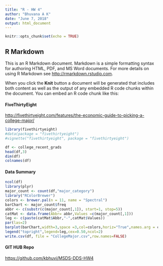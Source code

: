 ```yaml
---
title: "R - HW 4"
author: "Bhuvana A K"
date: "June 7, 2018"
output: html_document
---
```


```r
knitr::opts_chunk$set(echo = TRUE)
```

## R Markdown

This is an R Markdown document. Markdown is a simple formatting syntax for authoring HTML, PDF, and MS Word documents. For more details on using R Markdown see <http://rmarkdown.rstudio.com>.

When you click the **Knit** button a document will be generated that includes both content as well as the output of any embedded R code chunks within the document. You can embed an R code chunk like this:

#### FiveThirtyEight
<http://fivethirtyeight.com/features/the-economic-guide-to-picking-a-college-major/>

```r
library(fivethirtyeight)
#data(package = "fivethirtyeight")
#vignette("fivethirtyeight", package = "fivethirtyeight")

df <- college_recent_grads
head(df,3)
dim(df)
colnames(df)
```

#### Data Summary
```r
ncol(df)
library(plyr)
major_count <- count(df,"major_category")
library("RColorBrewer")
colors <- brewer.pal(n = 11, name = "Spectral")
barChart <- major_count$freq
abbr <- c(substr(c(major_count[,1]), start=1, stop=5))
catMat <- data.frame(Abbr= abbr,Values =c(major_count[,1]))
leg <- c(paste(catMat$Abbr,"-",catMat$Values))
par(las=2)
barplot(barChart,width=3,space =3,col=colors,horiz="True",names.arg = catMat$Abbr,main="The Economic Guide To Picking A College Major",sub="Count of Majors each Category contains",xlab="Number Of Majors",ylab="Category", axes="T",axis.lty=10,font.lab=2,family="serif",axisnames = TRUE,xlim = c(0,30))
legend("topright",legend=leg,cex=0.50,ncol=2)
write.csv(df, file = "CollegeMajor.csv",row.names=FALSE)

```
#### GIT HUB Repo
<https://github.com/kbhuvi/MSDS-DDS-HW4>